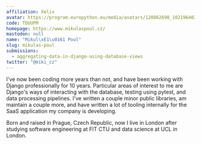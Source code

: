 ```yaml
---
affiliation: Xelix
avatar: https://program.europython.eu/media/avatars/120862698_10219640284332728_910766720099219908_n_VFpwzLs.jpg
code: TDUUPM
homepage: https://www.mikulaspoul.cz/
mastodon: null
name: "Mikul\xE1\u0161 Poul"
slug: mikulas-poul
submissions:
  - aggregating-data-in-django-using-database-views
twitter: "@miki_cz"
---
```


I've now been coding more years than not, and have been working with Django
professionally for 10 years. Particular areas of interest to me are Django's
ways of interacting with the database, testing using pytest, and data processing
pipelines. I've written a couple minor public libraries, am maintain a couple
more, and have written a lot of tooling internally for the SaaS application my
company is developing.

Born and raised in Prague, Czech Republic, now I live in London after studying
software engineering at FIT CTU and data science at UCL in London.
